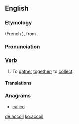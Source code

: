 ==English==

===Etymology===
{{etyl|fro|en}} {{term|acoillir||to receive|lang=fro}} (French {{term|accueillir|lang=fr}}), from {{etyl|la|en}} {{m|la|accolligō}}.

===Pronunciation===
{{rfp|lang=en}}

===Verb===
{{en-verb}}

# {{context|transitive|obsolete|lang=en}} To [[gather]] [[together]]; to [[collect]].

====Translations====
{{trans-see|nautical sense|coil}}

===Anagrams===
* [[calico#English|calico]]

[[de:accoil]]
[[ko:accoil]]